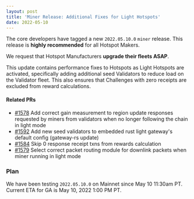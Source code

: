 ```yaml
---
layout: post
title: 'Miner Release: Additional Fixes for Light Hotspots'
date: 2022-05-10
---
```


The core developers have tagged a new `2022.05.10.0` `miner` release. This release is **highly
recommended** for all Hotspot Makers.

<!--truncate-->

We request that Hotspot Manufacturers **upgrade their fleets ASAP**.

This update contains performance fixes to Hotspots as Light Hotspots are activated, specifically
adding additional seed Validators to reduce load on the Validator fleet. This also ensures that
Challenges with zero receipts are excluded from reward calculations.

#### Related PRs

- [#1578](https://github.com/helium/miner/pull/1578) Add correct gain measurement to region update
  responses requested by miners from validators when no longer following the chain in light mode
- [#1592](https://github.com/helium/miner/pull/1592) Add new seed validators to embedded rust light
  gateway's default config (gateway-rs update)
- [#1584](https://github.com/helium/miner/pull/1584) Skip 0 response receipt txns from rewards
  calculation
- [#1579](https://github.com/helium/miner/pull/1579) Select correct packet routing module for
  downlink packets when miner running in light mode

### Plan

We have been testing `2022.05.10.0` on Mainnet since May 10 11:30am PT. Current ETA for GA is May
10, 2022 1:00 PM PT.
